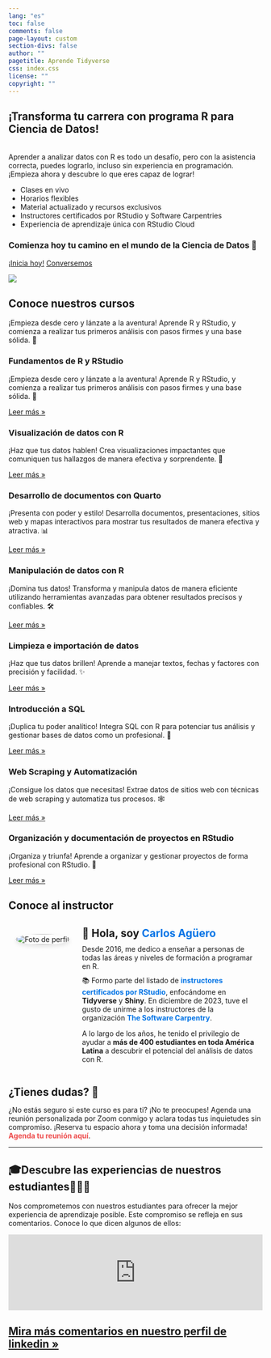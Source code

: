 ```yaml
---
lang: "es"
toc: false
comments: false
page-layout: custom
section-divs: false
author: ""
pagetitle: Aprende Tidyverse
css: index.css
license: ""
copyright: ""
---
```


::: hero-banner
::: content-block
::: hero-text
# ¡Transforma tu carrera con programa R para Ciencia de Datos!
<br>
Aprender a analizar datos con R es todo un desafío, pero con la asistencia correcta, puedes lograrlo, incluso sin experiencia en programación. ¡Empieza ahora y descubre lo que eres capaz de lograr!

+ Clases en vivo
+ Horarios flexibles
+ Material actualizado y recursos exclusivos
+ Instructores certificados por RStudio y Software Carpentries
+ Experiencia de aprendizaje única con RStudio Cloud

### Comienza hoy tu camino en el mundo de la Ciencia de Datos 🚀

::: hero-buttons
[¡Inicia hoy!](courses/fundamentos_R.qmd){.btn-action-primary .btn-action .btn .btn-success .btn-lg role="button"} 
[Conversemos](https://cal.com/aprendetidyverse/sesiones-1-1-con-el-instructor){.btn .btn-lg role="button"}
:::
:::


::: hero-animation
![](images/rstudio-desktop-screen.png)
:::
:::
:::

::: content-block

## Conoce nuestros cursos

¡Empieza desde cero y lánzate a la aventura! Aprende R y RStudio, y comienza a realizar tus primeros análisis con pasos firmes y una base sólida. 🚀


::: features

::: feature

### Fundamentos de R y RStudio
¡Empieza desde cero y lánzate a la aventura! Aprende R y RStudio, y comienza a realizar tus primeros análisis con pasos firmes y una base sólida. 🚀

::: learn-more
[Leer más »](https://aprendetidyverse.com/courses/fundamentos_R.html)
:::
:::

::: feature

### Visualización de datos con R
¡Haz que tus datos hablen! Crea visualizaciones impactantes que comuniquen tus hallazgos de manera efectiva y sorprendente. 🌟

::: learn-more
[Leer más »](https://aprendetidyverse.com/courses/visualizacion_datos_R.html)
:::
:::

::: feature
### Desarrollo de documentos con Quarto
¡Presenta con poder y estilo! Desarrolla documentos, presentaciones, sitios web y mapas interactivos para mostrar tus resultados de manera efectiva y atractiva. 📊

::: learn-more
[Leer más »](https://aprendetidyverse.com/courses/documentos_con_quarto.html)
:::
:::

::: feature
### Manipulación de datos con R
¡Domina tus datos! Transforma y manipula datos de manera eficiente utilizando herramientas avanzadas para obtener resultados precisos y confiables. 🛠️

::: learn-more
[Leer más »](https://aprendetidyverse.com/courses/manipulacion_datos_R.html)
:::
:::

::: feature
### Limpieza e importación de datos
¡Haz que tus datos brillen! Aprende a manejar textos, fechas y factores con precisión y facilidad. ✨


::: learn-more
[Leer más »](https://aprendetidyverse.com/courses/limpieza_importacion.html)
:::
:::

::: feature
### Introducción a SQL
¡Duplica tu poder analítico! Integra SQL con R para potenciar tus análisis y gestionar bases de datos como un profesional. 🔗


::: learn-more
[Leer más »](https://aprendetidyverse.com/courses/introduccion_sql.html)
:::
:::

::: feature
### Web Scraping y Automatización
¡Consigue los datos que necesitas! Extrae datos de sitios web con técnicas de web scraping y automatiza tus procesos. 🕸️


::: learn-more
[Leer más »](https://aprendetidyverse.com/courses/web_scraping.html)
:::
:::

::: feature

### Organización y documentación de proyectos en RStudio
¡Organiza y triunfa! Aprende a organizar y gestionar proyectos de forma profesional con RStudio. 📁


::: learn-more
[Leer más »](https://aprendetidyverse.com/courses/desarrollo_proyectos_R.html)
:::
:::
:::
:::


::: content-block
## Conoce al instructor

<div style="display: flex; align-items: flex-start; margin: 20px 0;">
<div style="width: 25%; display: flex; justify-content: center; align-items: center; padding: 10px;">
<img src="me.png" alt="Foto de perfil" style="width: 100%; border-radius: 50%; box-shadow: 0 4px 8px rgba(0, 0, 0, 0.1);">
</div>
<div style="width: 75%; padding: 10px;">
<h2 style="margin: 0;">👋 Hola, soy <a href="www.linkedin.com/in/carlos-aguero-cr" style="text-decoration: none; color: #0073e6;">Carlos Agüero</a></h2>
<p style="margin: 10px 0 0 0;">Desde 2016, me dedico a enseñar a personas de todas las áreas y niveles de formación a programar en R.</p>
<p style="margin: 10px 0 0 0;">📚 Formo parte del listado de <a href="https://education.rstudio.com/trainers/" style="text-decoration: none; color: #0073e6;">**instructores certificados por RStudio**</a>, enfocándome en <strong>Tidyverse</strong> y <strong>Shiny</strong>. En diciembre de 2023, tuve el gusto de unirme a los instructores de la organización <a href="https://www.software-carpentry.org" style="text-decoration: none; color: #0073e6;">**The Software Carpentry**</a>.</p>
<p>A lo largo de los años, he tenido el privilegio de ayudar a **más de 400 estudiantes en toda América Latina** a descubrir el potencial del análisis de datos con R.</p>
</div>
</div>
    


<h2 style="margin: 0">¿Tienes dudas? 🤔</h2>

¿No estás seguro si este curso es para ti? ¡No te preocupes! Agenda una reunión personalizada por Zoom conmigo y aclara todas tus inquietudes sin compromiso. ¡Reserva tu espacio ahora y toma una decisión informada! <a href="https://cal.com/aprendetidyverse/reuniones-1h" style="text-decoration: none; color: #EE4E4E;">**Agenda tu reunión aquí**</a>.

:::


::: content-block
---

## 🎓Descubre las experiencias de nuestros estudiantes👩🏻‍💻

Nos comprometemos con nuestros estudiantes para ofrecer la mejor experiencia de aprendizaje posible. Este compromiso se refleja en sus comentarios. Conoce lo que dicen algunos de ellos:


```{=html}
<script type="text/javascript" src="https://testimonial.to/js/iframeResizer.min.js"></script>
```
<iframe id="testimonialto-carousel-r-para-ciencia-de-datos-tag-all-light" src="https://embed-v2.testimonial.to/carousel/all/r-para-ciencia-de-datos?theme=light&amp;autoplay=off&amp;showmore=off&amp;one-row=off&amp;hideSource&amp;same-height=off&amp;tag=all&amp;arrowColor=9BA9B4" frameborder="0" scrolling="no" width="100%">

</iframe>

```{=html}
<script type="text/javascript">iFrameResize({log: false, checkOrigin: false}, '#testimonialto-carousel-r-para-ciencia-de-datos-tag-all-light');</script>
```
::: learn-more
## [Mira más comentarios en nuestro perfil de linkedin »](https://www.linkedin.com/in/carlos-aguero-cr/details/recommendations)
:::
:::
